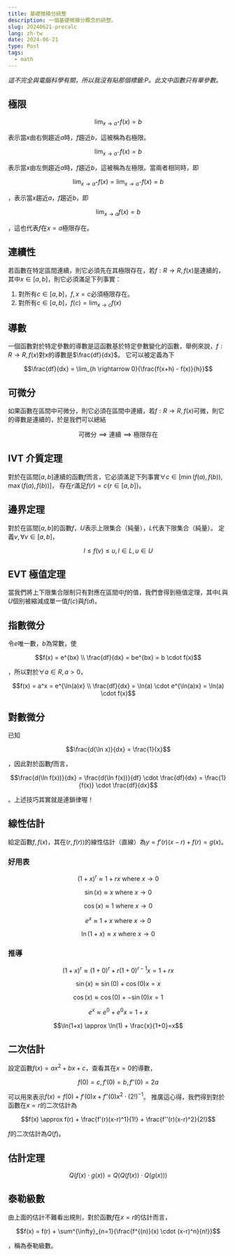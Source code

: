 ```yaml
---
title: 基礎微積分統整
description: 一個基礎微積分概念的統整。
slug: 20240621-precalc
lang: zh-tw
date: 2024-06-21
type: Post
tags:
  - math
---
```


_這不完全與電腦科學有關，所以我沒有貼那個標籤:P。此文中函數只有單參數。_

## 極限

```math
\lim_{x \rightarrow a^{+}}{f(x)} = b
```

表示當$x$由右側趨近$a$時，$f$趨近$b$，這被稱為右極限。

```math
\lim_{x \rightarrow a^{-}}{f(x)} = b
```

表示當$x$由左側趨近$a$時，$f$趨近$b$，這被稱為左極限。當兩者相同時，即

```math
\lim_{x \rightarrow a^{+}}{f(x)} = \lim_{x \rightarrow a^{-}}{f(x)} = b
```

，表示當$x$趨近$a$，$f$趨近$b$，即

```math
\lim_{x \rightarrow a}{f(x)} = b
```

，這也代表$f$在$x=a$極限存在。

## 連續性

若函數在特定區間連續，則它必須先在其極限存在，若$f: R \rightarrow R, f(x)$是連續的，
其中$x \in [a,b]$，則它必須滿足下列事實：

1. 對所有$c \in [a,b]$，$f, x=c$必須極限存在。
2. 對所有$c \in [a,b]$，$f(c) = \lim_{x \rightarrow c}{f(x)}$

## 導數

一個函數對於特定參數的導數是這函數基於特定參數變化的函數，舉例來說，$f: R \rightarrow R, f(x)$對$x$的導數是$\frac{df}{dx}$。
它可以被定義為下

```math
\frac{df}{dx} = \lim_{h \rightarrow 0}{\frac{f(x+h) - f(x)}{h}}
```

## 可微分

如果函數在區間中可微分，則它必須在區間中連續，若$f: R \rightarrow R, f(x)$可微，則它的導數是連續的，於是我們可以總結

```math
\text{可微分} \implies \text{連續} \implies \text{極限存在}
```

## IVT 介質定理

對於在區間$[a,b]$連續的函數$f$而言，它必須滿足下列事實$\forall c \in [\min(f(a), f(b)), \max(f(a), f(b)) ]$，
存在$r$滿足$f(r) = c \{r \in [a,b]\}$。

## 邊界定理

對於在區間$[a,b]$的函數$f$，$U$表示上限集合（純量），$L$代表下限集合（純量）。
定義$v, \forall v \in [a, b]$，

```math
l \leq f(v) \leq u, l \in L, u \in U
```

## EVT 極值定理

當我們將上下限集合限制只有對應在區間中$f$的值，我們會得到極值定理，其中$L$與$U$個別被縮減成單一值$f(c)$與$f(d)$。

## 指數微分

令$e$唯一數，$b$為常數，使

```math
f(x) = e^{bx} \\
\frac{df}{dx} = be^{bx} = b \cdot f(x)
```

，所以對於$\forall a \in R, a > 0$，

```math
f(x) = a^x = e^{\ln(a)x} \\
\frac{df}{dx} = \ln(a) \cdot e^{\ln(a)x} = \ln(a) \cdot f(x)
```

## 對數微分

已知

```math
\frac{d(\ln x)}{dx} = \frac{1}{x}
```

，因此對於函數$f$而言，

```math
\frac{d(\ln f(x))}{dx} = \frac{d(\ln f(x))}{df} \cdot \frac{df}{dx} = \frac{1}{f(x)} \cdot \frac{df}{dx}
```

。上述技巧其實就是連鎖律喔！

## 線性估計

給定函數$f, f(x)$，其在$(r, f(r))$的線性估計（直線）為$y = f'(r)(x-r)+f(r) = g(x)$。

### 好用表

```math
(1+x)^r \approx 1 + rx \text{ where } x \rightarrow 0
```

```math
\sin(x) \approx x \text{ where } x \rightarrow 0
```

```math
\cos(x) \approx 1 \text{ where } x \rightarrow 0
```

```math
e^x \approx 1 + x \text{ where } x \rightarrow 0
```

```math
\ln(1+x) \approx x \text{ where } x \rightarrow 0
```

### 推導

```math
(1+x)^r \approx (1+0)^r + r(1+0)^{r-1}x=1+rx
```

```math
\sin(x)\approx \sin(0) + \cos(0)x = x
```

```math
\cos(x)\approx \cos(0) + -\sin(0)x = 1
```

```math
e^x \approx e^0 + e^0 x = 1 + x
```

```math
\ln(1+x) \approx \ln(1) + \frac{x}{1+0}=x
```

## 二次估計

設定函數$f(x)=ax^2+bx+c$，查看其在$x=0$的導數，

```math
f(0)=c,
f'(0)=b,
f''(0)=2a
```

可以用來表示$f(x) = f(0) + f'(0)x + f''(0)x^2 \cdot (2!)^{-1}$。
推廣這心得，我們得到對於函數在$x=r$的二次估計為

```math
f(x) \approx f(r) + \frac{f'(r)(x-r)^1}{1!} +
\frac{f''(r)(x-r)^2}{2!}
```

$f$的二次估計為$Q(f)$。

## 估計定理

```math
Q(f(x) \cdot g(x)) = Q(Q(f(x))\cdot Q(g(x)))
```

## 泰勒級數

由上面的估計不難看出規則，對於函數$f$在$x=r$的估計而言，

```math
f(x) = f(r) + \sum^{\infty}_{n=1}{\frac{f^{(n)}(x) \cdot (x-r)^n}{n!}}
```

，稱為泰勒級數。
